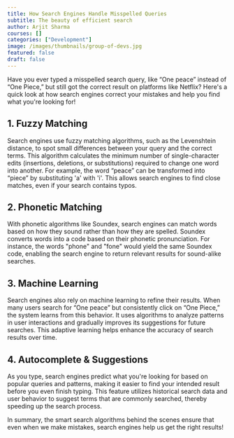 ```yaml
---
title: How Search Engines Handle Misspelled Queries
subtitle: The beauty of efficient search
author: Arjit Sharma
courses: []
categories: ["Development"]
image: /images/thumbnails/group-of-devs.jpg
featured: false
draft: false
---
```


Have you ever typed a misspelled search query, like “One peace” instead of “One Piece,” but still got the correct result on platforms like Netflix? Here's a quick look at how search engines correct your mistakes and help you find what you're looking for!

## 1. Fuzzy Matching
Search engines use fuzzy matching algorithms, such as the Levenshtein distance, to spot small differences between your query and the correct terms. This algorithm calculates the minimum number of single-character edits (insertions, deletions, or substitutions) required to change one word into another. For example, the word “peace” can be transformed into “piece” by substituting 'a' with 'i'. This allows search engines to find close matches, even if your search contains typos.

## 2. Phonetic Matching
With phonetic algorithms like Soundex, search engines can match words based on how they sound rather than how they are spelled. Soundex converts words into a code based on their phonetic pronunciation. For instance, the words "phone" and "fone" would yield the same Soundex code, enabling the search engine to return relevant results for sound-alike searches.

## 3. Machine Learning
Search engines also rely on machine learning to refine their results. When many users search for “One peace” but consistently click on “One Piece,” the system learns from this behavior. It uses algorithms to analyze patterns in user interactions and gradually improves its suggestions for future searches. This adaptive learning helps enhance the accuracy of search results over time.

## 4. Autocomplete & Suggestions
As you type, search engines predict what you're looking for based on popular queries and patterns, making it easier to find your intended result before you even finish typing. This feature utilizes historical search data and user behavior to suggest terms that are commonly searched, thereby speeding up the search process.


In summary, the smart search algorithms behind the scenes ensure that even when we make mistakes, search engines help us get the right results!